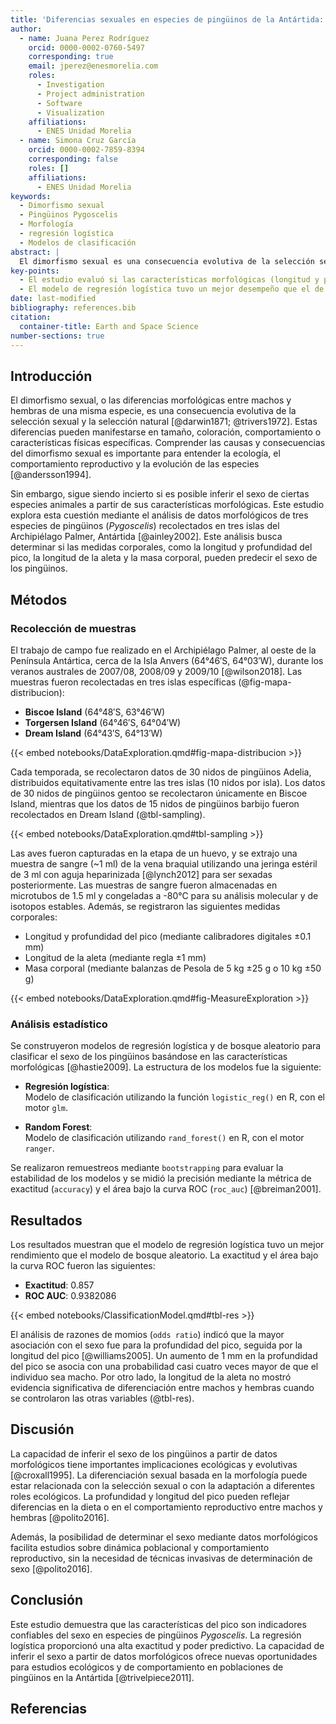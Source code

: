 ```yaml
---
title: 'Diferencias sexuales en especies de pingüinos de la Antártida: un análisis basado en características morfológicas'
author:
  - name: Juana Perez Rodríguez
    orcid: 0000-0002-0760-5497
    corresponding: true
    email: jperez@enesmorelia.com
    roles:
      - Investigation
      - Project administration
      - Software
      - Visualization
    affiliations:
      - ENES Unidad Morelia
  - name: Simona Cruz García
    orcid: 0000-0002-7859-8394
    corresponding: false
    roles: []
    affiliations:
      - ENES Unidad Morelia
keywords:
  - Dimorfismo sexual
  - Pingüinos Pygoscelis
  - Morfología
  - regresión logística
  - Modelos de clasificación
abstract: |
  El dimorfismo sexual es una consecuencia evolutiva de la selección sexual y natural, manifestándose en diferencias morfológicas entre machos y hembras de una misma especie [@darwin1871]. En este estudio, se evaluó si las características morfológicas pueden predecir el sexo de tres especies de pingüinos (*Pygoscelis*) en el Archipiélago Palmer, Antártida. Se analizaron datos de longitud y profundidad del pico, longitud de la aleta y masa corporal mediante modelos de regresión logística y bosque aleatorio [@hastie2009]. La regresión logística tuvo un mejor rendimiento, con una exactitud de 0.857 y un área bajo la curva ROC de 0.938. La profundidad del pico fue el mejor predictor del sexo, con un aumento de 1 mm asociado con una probabilidad casi cuatro veces mayor de que el individuo sea macho [@williams2005]. Este estudio demuestra que las características del pico son indicadores confiables del sexo en pingüinos *Pygoscelis*, facilitando estudios ecológicos y de comportamiento en estas especies.
key-points:
  - El estudio evaluó si las características morfológicas (longitud y profundidad del pico, longitud de la aleta y masa corporal) pueden predecir el sexo de tres especies de pingüinos Pygoscelis en el Archipiélago Palmer, encontrando que la profundidad del pico fue el mejor predictor.
  - El modelo de regresión logística tuvo un mejor desempeño que el de bosque aleatorio, con una exactitud de 0.857 y un área bajo la curva ROC de 0.938, lo que permite inferir el sexo de manera confiable mediante datos morfológicos.
date: last-modified
bibliography: references.bib
citation:
  container-title: Earth and Space Science
number-sections: true
---
```


## Introducción

El dimorfismo sexual, o las diferencias morfológicas entre machos y hembras de una misma especie, es una consecuencia evolutiva de la selección sexual y la selección natural [@darwin1871; @trivers1972]. Estas diferencias pueden manifestarse en tamaño, coloración, comportamiento o características físicas específicas. Comprender las causas y consecuencias del dimorfismo sexual es importante para entender la ecología, el comportamiento reproductivo y la evolución de las especies [@andersson1994].

Sin embargo, sigue siendo incierto si es posible inferir el sexo de ciertas especies animales a partir de sus características morfológicas. Este estudio explora esta cuestión mediante el análisis de datos morfológicos de tres especies de pingüinos (*Pygoscelis*) recolectados en tres islas del Archipiélago Palmer, Antártida [@ainley2002]. Este análisis busca determinar si las medidas corporales, como la longitud y profundidad del pico, la longitud de la aleta y la masa corporal, pueden predecir el sexo de los pingüinos.

## Métodos

### Recolección de muestras

El trabajo de campo fue realizado en el Archipiélago Palmer, al oeste de la Península Antártica, cerca de la Isla Anvers (64°46′S, 64°03′W), durante los veranos australes de 2007/08, 2008/09 y 2009/10 [@wilson2018]. Las muestras fueron recolectadas en tres islas específicas (@fig-mapa-distribucion):

- **Biscoe Island** (64°48′S, 63°46′W)  
- **Torgersen Island** (64°46′S, 64°04′W)  
- **Dream Island** (64°43′S, 64°13′W)  

{{< embed notebooks/DataExploration.qmd#fig-mapa-distribucion >}}

Cada temporada, se recolectaron datos de 30 nidos de pingüinos Adelia, distribuidos equitativamente entre las tres islas (10 nidos por isla). Los datos de 30 nidos de pingüinos gentoo se recolectaron únicamente en Biscoe Island, mientras que los datos de 15 nidos de pingüinos barbijo fueron recolectados en Dream Island (@tbl-sampling).

{{< embed notebooks/DataExploration.qmd#tbl-sampling >}}

Las aves fueron capturadas en la etapa de un huevo, y se extrajo una muestra de sangre (~1 ml) de la vena braquial utilizando una jeringa estéril de 3 ml con aguja heparinizada [@lynch2012] para ser sexadas posteriormente. Las muestras de sangre fueron almacenadas en microtubos de 1.5 ml y congeladas a -80°C para su análisis molecular y de isotopos estables. Además, se registraron las siguientes medidas corporales:

- Longitud y profundidad del pico (mediante calibradores digitales ±0.1 mm)  
- Longitud de la aleta (mediante regla ±1 mm)  
- Masa corporal (mediante balanzas de Pesola de 5 kg ±25 g o 10 kg ±50 g)  

{{< embed notebooks/DataExploration.qmd#fig-MeasureExploration >}}

### Análisis estadístico

Se construyeron modelos de regresión logística y de bosque aleatorio para clasificar el sexo de los pingüinos basándose en las características morfológicas [@hastie2009]. La estructura de los modelos fue la siguiente:

- **Regresión logística**:  
  Modelo de clasificación utilizando la función `logistic_reg()` en R, con el motor `glm`.  
  
- **Random Forest**:  
  Modelo de clasificación utilizando `rand_forest()` en R, con el motor `ranger`.  

Se realizaron remuestreos mediante `bootstrapping` para evaluar la estabilidad de los modelos y se midió la precisión mediante la métrica de exactitud (`accuracy`) y el área bajo la curva ROC (`roc_auc`) [@breiman2001].

## Resultados

Los resultados muestran que el modelo de regresión logística tuvo un mejor rendimiento que el modelo de bosque aleatorio. La exactitud y el área bajo la curva ROC fueron las siguientes:

- **Exactitud**: 0.857  
- **ROC AUC**: 0.9382086  

{{< embed notebooks/ClassificationModel.qmd#tbl-res >}}

El análisis de razones de momios (`odds ratio`) indicó que la mayor asociación con el sexo fue para la profundidad del pico, seguida por la longitud del pico [@williams2005]. Un aumento de 1 mm en la profundidad del pico se asocia con una probabilidad casi cuatro veces mayor de que el individuo sea macho. Por otro lado, la longitud de la aleta no mostró evidencia significativa de diferenciación entre machos y hembras cuando se controlaron las otras variables (@tbl-res).



## Discusión

La capacidad de inferir el sexo de los pingüinos a partir de datos morfológicos tiene importantes implicaciones ecológicas y evolutivas [@croxall1995]. La diferenciación sexual basada en la morfología puede estar relacionada con la selección sexual o con la adaptación a diferentes roles ecológicos. La profundidad y longitud del pico pueden reflejar diferencias en la dieta o en el comportamiento reproductivo entre machos y hembras [@polito2016].

Además, la posibilidad de determinar el sexo mediante datos morfológicos facilita estudios sobre dinámica poblacional y comportamiento reproductivo, sin la necesidad de técnicas invasivas de determinación de sexo [@polito2016].

## Conclusión

Este estudio demuestra que las características del pico son indicadores confiables del sexo en especies de pingüinos *Pygoscelis*. La regresión logística proporcionó una alta exactitud y poder predictivo. La capacidad de inferir el sexo a partir de datos morfológicos ofrece nuevas oportunidades para estudios ecológicos y de comportamiento en poblaciones de pingüinos en la Antártida [@trivelpiece2011].

## Referencias
